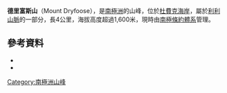 {{coord|84|52|S|169|56|W|source:GNIS|display=title}}

'''德里富斯山'''（Mount Dryfoose），是[[南極洲|南極洲]]的山峰，位於[[杜費克海岸|杜費克海岸]]，屬於[[利利山脈|利利山脈]]的一部分，長4公里，海拔高度超過1,600米，現時由[[南極條約體系|南極條約體系]]管理。

==參考資料==
*{{cite gnis | type = antarid | id = 4099| name = Dryfoose, Mount| accessdate = 2012-01-31}}
*{{usgs-gazetteer|id=4099|name=Dryfoose, Mount}}

{{DEFAULTSORT:Mount Dryfoose}}
[[Category:南極洲山峰|Category:南極洲山峰]]


{{DufekCoast-geo-stub}}